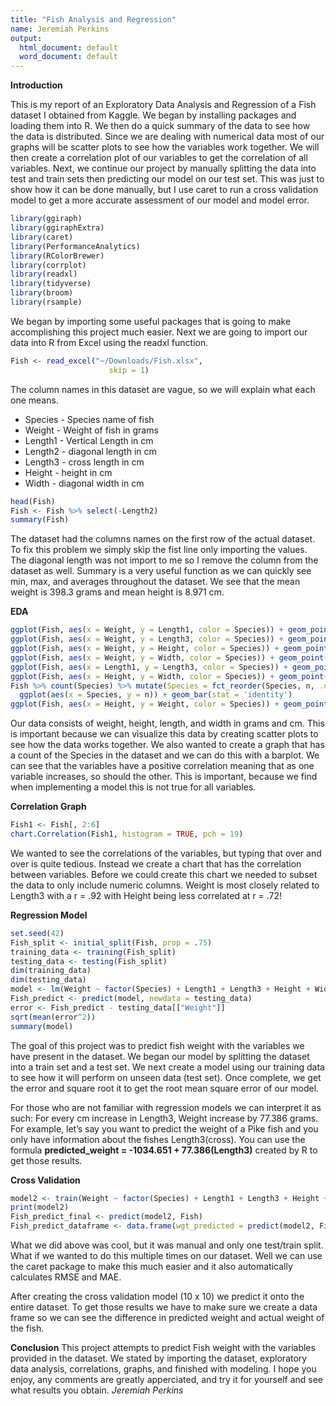 ```yaml
---
title: "Fish Analysis and Regression"
name: Jeremiah Perkins
output:
  html_document: default
  word_document: default
---
```



**Introduction**


This is my report of an Exploratory Data Analysis and Regression of a Fish dataset I obtained from Kaggle. We began by installing packages and loading them into R. We then do a quick summary of the data to see how the data is distributed. Since we are dealing with numerical data most of our graphs will be scatter plots to see how the variables work together. We will then create a correlation plot of our variables to get the correlation of all variables. Next, we continue our project by manually splitting the data into test and train sets then predicting our model on our test set. This was just to show how it can be done manually, but I use caret to run a cross validation model to get a more accurate assessment of our model and model error.



```r
library(ggiraph)
library(ggiraphExtra)
library(caret)
library(PerformanceAnalytics)
library(RColorBrewer)
library(corrplot)
library(readxl)
library(tidyverse)
library(broom)
library(rsample)
```


We began by importing some useful packages that is going to make accomplishing this project much easier. Next we are going to import our data into R from Excel using the readxl function. 


```r
Fish <- read_excel("~/Downloads/Fish.xlsx", 
                      skip = 1)
```





The column names in this dataset are vague, so we will explain what each one means.

* Species - Species name of fish
* Weight - Weight of fish in grams
* Length1 - Vertical Length in cm
* Length2 - diagonal length in cm
* Length3 - cross length in cm
* Height - height in cm
* Width - diagonal width in cm




```r
head(Fish)
Fish <- Fish %>% select(-Length2)
summary(Fish)
```




The dataset had the columns names on the first row of the actual dataset. To fix this problem we simply skip the fist line  only importing the values. The diagonal length was not import to me so I remove the column from the dataset as well. Summary is a very useful function as we can quickly see min, max, and averages throughout the dataset. We see that the mean weight is 398.3 grams and mean height is 8.971 cm.  




**EDA**


```r
ggplot(Fish, aes(x = Weight, y = Length1, color = Species)) + geom_point() + geom_jitter(alpha = .5) 
ggplot(Fish, aes(x = Weight, y = Length3, color = Species)) + geom_point() + geom_jitter(alpha = .5)
ggplot(Fish, aes(x = Weight, y = Height, color = Species)) + geom_point() + geom_jitter(alpha = .5)
ggplot(Fish, aes(x = Weight, y = Width, color = Species)) + geom_point() + geom_jitter(alpha = .5)
ggplot(Fish, aes(x = Length1, y = Length3, color = Species)) + geom_point() + geom_jitter(alpha = .5)
ggplot(Fish, aes(x = Height, y = Width, color = Species)) + geom_point() + geom_jitter(alpha = .5)
Fish %>% count(Species) %>% mutate(Species = fct_reorder(Species, n, .desc = TRUE)) %>%
  ggplot(aes(x = Species, y = n)) + geom_bar(stat = 'identity')
ggplot(Fish, aes(x = Height, y = Weight, color = Species)) + geom_point()
```



Our data consists of weight, height, length, and width in grams and cm. This is important because we can visualize this data by creating scatter plots to see how the data works together. We also wanted to create a graph that has a count of the Species in the dataset and we can do this with a barplot. We can see that the variables have a positive correlation meaning that as one variable increases, so should the other. This is important, because we find when implementing a model this is not true for all variables. 




**Correlation Graph**
```r
Fish1 <- Fish[, 2:6]
chart.Correlation(Fish1, histogram = TRUE, pch = 19)
```



We wanted to see the correlations of the variables, but typing that over and over is quite tedious. Instead we create a chart that has the correlation between variables. Before we could create this chart we needed to subset the data to only include numeric columns. Weight is most closely related to Length3 with a r = .92 with Height being less correlated at r = .72! 




**Regression Model**
```r
set.seed(42)
Fish_split <- initial_split(Fish, prop = .75)
training_data <- training(Fish_split)
testing_data <- testing(Fish_split)
dim(training_data)
dim(testing_data)
model <- lm(Weight ~ factor(Species) + Length1 + Length3 + Height + Width, data = training_data)
Fish_predict <- predict(model, newdata = testing_data)
error <- Fish_predict - testing_data[["Weight"]]
sqrt(mean(error^2))
summary(model)
```




The goal of this project was to predict fish weight with the variables we have present in the dataset. We began our model by splitting the dataset into a train set and a test set. We next create a model using our training data to see how it will perform on unseen data (test set). Once complete, we get the error and square root it to get the root mean square error of our model. 




For those who are not familiar with regression models we can interpret it as such: For every cm increase in Length3, Weight increase by 77.386 grams. For example, let's say you want to predict the weight of a Pike fish and you only have information about the fishes Length3(cross). You can use the formula **predicted_weight = -1034.651 + 77.386(Length3)** created by R to get those results. 






**Cross Validation**
```r
model2 <- train(Weight ~ factor(Species) + Length1 + Length3 + Height + Width, data = Fish, method = "lm", trControl = trainControl(method = "cv", number = 10, verboseIter = TRUE))
print(model2)
Fish_predict_final <- predict(model2, Fish)
Fish_predict_dataframe <- data.frame(wgt_predicted = predict(model2, Fish))
```




What we did above was cool, but it was manual and only one test/train split. What if we wanted to do this multiple times on our dataset. Well we can use the caret package to make this much easier and it also automatically calculates RMSE and MAE. 


After creating the cross validation model (10 x 10) we predict it onto the entire dataset. To get those results we have to make sure we create a data frame so we can see the difference in predicted weight and actual weight of the fish. 




**Conclusion** 
This project attempts to predict Fish weight with the variables provided in the dataset. We stated by importing the dataset, exploratory data analysis, correlations, graphs, and finished with modeling. I hope you enjoy, any comments are greatly apperciated, and try it for yourself and see what results you obtain. _Jeremiah Perkins_




